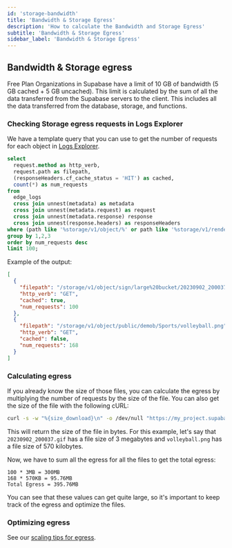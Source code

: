 ```yaml
---
id: 'storage-bandwidth'
title: 'Bandwidth & Storage Egress'
description: 'How to calculate the Bandwidth and Storage Egress'
subtitle: 'Bandwidth & Storage Egress'
sidebar_label: 'Bandwidth & Storage Egress'
---
```


## Bandwidth & Storage egress

Free Plan Organizations in Supabase have a limit of 10 GB of bandwidth (5 GB cached + 5 GB uncached). This limit is calculated by the sum of all the data transferred from the Supabase servers to the client. This includes all the data transferred from the database, storage, and functions.

### Checking Storage egress requests in Logs Explorer

We have a template query that you can use to get the number of requests for each object in [Logs Explorer](/dashboard/project/_/logs/explorer/templates).

```sql
select
  request.method as http_verb,
  request.path as filepath,
  (responseHeaders.cf_cache_status = 'HIT') as cached,
  count(*) as num_requests
from
  edge_logs
  cross join unnest(metadata) as metadata
  cross join unnest(metadata.request) as request
  cross join unnest(metadata.response) response
  cross join unnest(response.headers) as responseHeaders
where (path like '%storage/v1/object/%' or path like '%storage/v1/render/%') and request.method = 'GET'
group by 1,2,3
order by num_requests desc
limit 100;
```

Example of the output:

```json
[
  {
    "filepath": "/storage/v1/object/sign/large%20bucket/20230902_200037.gif",
    "http_verb": "GET",
    "cached": true,
    "num_requests": 100
  },
  {
    "filepath": "/storage/v1/object/public/demob/Sports/volleyball.png",
    "http_verb": "GET",
    "cached": false,
    "num_requests": 168
  }
]
```

### Calculating egress

If you already know the size of those files, you can calculate the egress by multiplying the number of requests by the size of the file.
You can also get the size of the file with the following cURL:

```bash
curl -s -w "%{size_download}\n" -o /dev/null "https://my_project.supabase.co/storage/v1/object/large%20bucket/20230902_200037.gif"
```

This will return the size of the file in bytes.
For this example, let's say that `20230902_200037.gif` has a file size of 3 megabytes and `volleyball.png` has a file size of 570 kilobytes.

Now, we have to sum all the egress for all the files to get the total egress:

```
100 * 3MB = 300MB
168 * 570KB = 95.76MB
Total Egress = 395.76MB
```

You can see that these values can get quite large, so it's important to keep track of the egress and optimize the files.

### Optimizing egress

See our [scaling tips for egress](/docs/guides/storage/production/scaling#egress).
